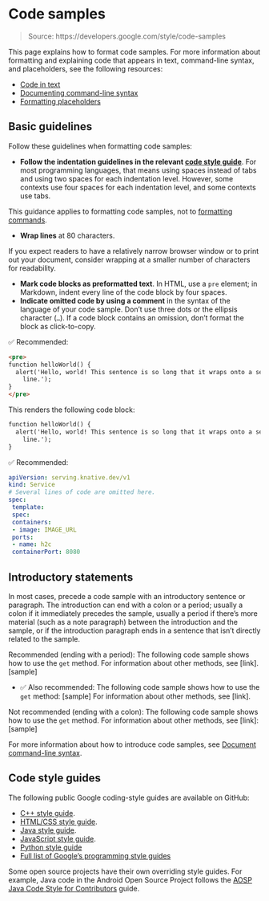 # Code samples

> Source: https://developers.google.com/style/code-samples

This page explains how to format code samples. For more information about formatting and explaining code that appears in text, command-line syntax, and placeholders, see the following resources:

- [Code in text](https://developers.google.com/style/code-in-text)
- [Documenting command-line syntax](https://developers.google.com/style/code-syntax)
- [Formatting placeholders](https://developers.google.com/style/placeholders)

## Basic guidelines

Follow these guidelines when formatting code samples:

- **Follow the indentation guidelines in the relevant [code style guide](https://developers.google.com/style/code-samples#coding)**. For most programming languages, that means using spaces instead of tabs and using two spaces for each indentation level. However, some contexts use four spaces for each indentation level, and some contexts use tabs.

This guidance applies to formatting code samples, not to [formatting commands](https://developers.google.com/style/code-syntax#formatting-a-command).

- **Wrap lines** at 80 characters.

If you expect readers to have a relatively narrow browser window or to print out your document, consider wrapping at a smaller number of characters for readability.

- **Mark code blocks as preformatted text**. In HTML, use a `pre` element; in Markdown, indent every line of the code block by four spaces.
- **Indicate omitted code by using a comment** in the syntax of the language of your code sample. Don't use three dots or the ellipsis character (`…`). If a code block contains an omission, don't format the block as click-to-copy.

✅ Recommended:

```html
<pre>
function helloWorld() {
  alert('Hello, world! This sentence is so long that it wraps onto a second
    line.');
}
</pre>
```

This renders the following code block:

```html
function helloWorld() {
  alert('Hello, world! This sentence is so long that it wraps onto a second
    line.');
}
```

✅ Recommended:

```yaml
apiVersion: serving.knative.dev/v1
kind: Service
# Several lines of code are omitted here.
spec:
 template:
 spec:
 containers:
 - image: IMAGE_URL
 ports:
 - name: h2c
 containerPort: 8080
```

## Introductory statements

In most cases, precede a code sample with an introductory sentence or paragraph. The introduction can end with a colon or a period; usually a colon if it immediately precedes the sample, usually a period if there's more material (such as a note paragraph) between the introduction and the sample, or if the introduction paragraph ends in a sentence that isn't directly related to the sample.

Recommended (ending with a period): The following code sample shows how to use the `get` method. For information about other methods, see [link]. [sample]

- ✅ Also recommended: The following code sample shows how to use the `get` method: [sample] For information about other methods, see [link].

Not recommended (ending with a colon): The following code sample shows how to use the `get` method. For information about other methods, see [link]: [sample]

For more information about how to introduce code samples, see [Document command-line syntax](https://developers.google.com/style/code-syntax).

## Code style guides

The following public Google coding-style guides are available on GitHub:

- [C++ style guide](https://google.github.io/styleguide/cppguide.html).
- [HTML/CSS style guide](https://google.github.io/styleguide/htmlcssguide.html).
- [Java style guide](https://google.github.io/styleguide/javaguide.html).
- [JavaScript style guide](https://google.github.io/styleguide/javascriptguide.xml).
- [Python style guide](https://google.github.io/styleguide/pyguide)
- [Full list of Google's programming style guides](https://google.github.io/styleguide/)

Some open source projects have their own overriding style guides. For example, Java code in the Android Open Source Project follows the [AOSP Java Code Style for Contributors](https://source.android.com/setup/contribute/code-style) guide.